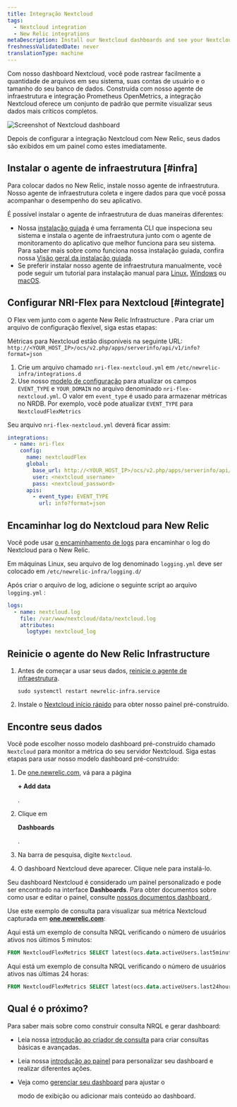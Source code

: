 ```yaml
---
title: Integração Nextcloud
tags:
  - Nextcloud integration
  - New Relic integrations
metaDescription: Install our Nextcloud dashboards and see your Nextcloud performance data in New Relic.
freshnessValidatedDate: never
translationType: machine
---
```




Com nosso dashboard Nextcloud, você pode rastrear facilmente a quantidade de arquivos em seu sistema, suas contas de usuário e o tamanho do seu banco de dados. Construída com nosso agente de infraestrutura e integração Prometheus OpenMetrics, a integração Nextcloud oferece um conjunto de <InlinePopover type="dashboards"/>padrão que permite visualizar seus dados mais críticos completos.

<img
  title="Screenshot of Nextcloud dashboard"
  src={infrastructureNextcloudIntegration}
/>

<figcaption>
  Depois de configurar a integração Nextcloud com New Relic, seus dados são exibidos em um painel como estes imediatamente.
</figcaption>

## Instalar o agente de infraestrutura [#infra]

Para colocar dados no New Relic, instale nosso agente de infraestrutura. Nosso agente de infraestrutura coleta e ingere dados para que você possa acompanhar o desempenho do seu aplicativo.

É possível instalar o agente de infraestrutura de duas maneiras diferentes:

* Nossa [instalação guiada](https://one.newrelic.com/nr1-core?state=4f81feab-35f7-e97e-9903-52510f8542bd) é uma ferramenta CLI que inspeciona seu sistema e instala o agente de infraestrutura junto com o agente de monitoramento do aplicativo que melhor funciona para seu sistema. Para saber mais sobre como funciona nossa instalação guiada, confira nossa [Visão geral da instalação guiada](/docs/infrastructure/host-integrations/installation/new-relic-guided-install-overview).
* Se preferir instalar nosso agente de infraestrutura manualmente, você pode seguir um tutorial para instalação manual para [Linux](/docs/infrastructure/install-infrastructure-agent/linux-installation/install-infrastructure-monitoring-agent-linux), [Windows](/docs/infrastructure/install-infrastructure-agent/windows-installation/install-infrastructure-monitoring-agent-windows/) ou [macOS](/docs/infrastructure/install-infrastructure-agent/macos-installation/install-infrastructure-monitoring-agent-macos/).

## Configurar NRI-Flex para Nextcloud [#integrate]

O Flex vem junto com o agente New Relic Infrastructure . Para criar um arquivo de configuração flexível, siga estas etapas:

Métricas para Nextcloud estão disponíveis na seguinte URL: `http://<YOUR_HOST_IP>/ocs/v2.php/apps/serverinfo/api/v1/info?format=json`

1. Crie um arquivo chamado `nri-flex-nextcloud.yml` em `/etc/newrelic-infra/integrations.d`
2. Use nosso [modelo de configuração](https://github.com/newrelic/nri-flex/blob/master/examples/json-read-cmd-example.yml) para atualizar os campos `EVENT_TYPE` e `YOUR_DOMAIN` no arquivo denominado `nri-flex-nextcloud.yml`. O valor em `event_type` é usado para armazenar métricas no NRDB. Por exemplo, você pode atualizar `EVENT_TYPE` para `NextcloudFlexMetrics`

Seu arquivo `nri-flex-nextcloud.yml` deverá ficar assim:

```yml
integrations:
  - name: nri-flex
    config:
      name: nextcloudFlex
      global:
        base_url: http://<YOUR_HOST_IP>/ocs/v2.php/apps/serverinfo/api/v1/
        user: <nextcloud_username>
        pass: <nextcloud_password>
      apis:
        - event_type: EVENT_TYPE
          url: info?format=json
```

## Encaminhar log do Nextcloud para New Relic

Você pode usar [o encaminhamento de logs](/docs/logs/forward-logs/forward-your-logs-using-infrastructure-agent/) para encaminhar o log do Nextcloud para o New Relic.

Em máquinas Linux, seu arquivo de log denominado `logging.yml` deve ser colocado em `/etc/newrelic-infra/logging.d/`

Após criar o arquivo de log, adicione o seguinte script ao arquivo `logging.yml` :

```yml
logs:
  - name: nextcloud.log
    file: /var/www/nextcloud/data/nextcloud.log
    attributes:
      logtype: nextcloud_log
```

## Reinicie o agente do New Relic Infrastructure

1. Antes de começar a usar seus dados, [reinicie o agente de infraestrutura](/docs/infrastructure/install-infrastructure-agent/manage-your-agent/start-stop-restart-infrastructure-agent/).

   ```shell
   sudo systemctl restart newrelic-infra.service
   ```

2. Instale o [Nextcloud início rápido](https://newrelic.com/instant-observability/nextcloud) para obter nosso painel pré-construído.

## Encontre seus dados

Você pode escolher nosso modelo dashboard pré-construído chamado `Nextcloud` para monitor a métrica do seu servidor Nextcloud. Siga estas etapas para usar nosso modelo dashboard pré-construído:

1. De [one.newrelic.com](https://one.newrelic.com), vá para a página

   <DoNotTranslate>**+ Add data**</DoNotTranslate>

   .

2. Clique em

   <DoNotTranslate>**Dashboards**</DoNotTranslate>

   .

3. Na barra de pesquisa, digite `Nextcloud`.

4. O dashboard Nextcloud deve aparecer. Clique nele para instalá-lo.

Seu dashboard Nextcloud é considerado um painel personalizado e pode ser encontrado na interface <DoNotTranslate>**Dashboards**</DoNotTranslate>. Para obter documentos sobre como usar e editar o painel, consulte [nossos documentos dashboard ](/docs/query-your-data/explore-query-data/dashboards/introduction-dashboards).

Use este exemplo de consulta para visualizar sua métrica Nextcloud capturada em <DoNotTranslate>**[one.newrelic.com](https://one.newrelic.com/all-capabilities)**</DoNotTranslate>:

Aqui está um exemplo de consulta NRQL verificando o número de usuários ativos nos últimos 5 minutos:

```sql
FROM NextcloudFlexMetrics SELECT latest(ocs.data.activeUsers.last5minutes)
```

Aqui está um exemplo de consulta NRQL verificando o número de usuários ativos nas últimas 24 horas:

```sql
FROM NextcloudFlexMetrics SELECT latest(ocs.data.activeUsers.last24hours)
```

## Qual é o próximo?

Para saber mais sobre como construir consulta NRQL e gerar dashboard:

* Leia nossa [introdução ao criador de consulta](/docs/query-your-data/explore-query-data/query-builder/introduction-query-builder) para criar consultas básicas e avançadas.

* Leia nossa [introdução ao painel](/docs/query-your-data/explore-query-data/dashboards/introduction-dashboards) para personalizar seu dashboard e realizar diferentes ações.

* Veja como [gerenciar seu dashboard](/docs/query-your-data/explore-query-data/dashboards/manage-your-dashboard) para ajustar o

  <InlinePopover type="dashboards"/>

  modo de exibição ou adicionar mais conteúdo ao dashboard.